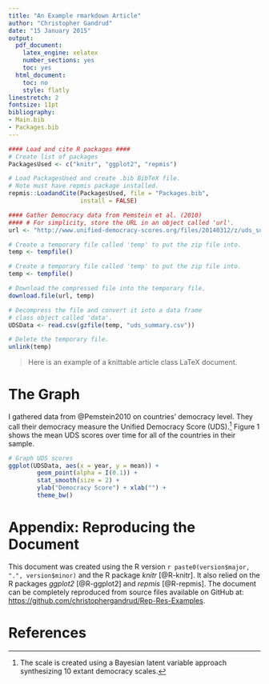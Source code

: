 ```yaml
---
title: "An Example rmarkdown Article"
author: "Christopher Gandrud"
date: "15 January 2015"
output:
  pdf_document:
    latex_engine: xelatex
    number_sections: yes
    toc: yes
  html_document:
    toc: no
    style: flatly
linestretch: 2
fontsize: 11pt
bibliography:
- Main.bib
- Packages.bib
---
```


```r
#### Load and cite R packages ####
# Create list of packages
PackagesUsed <- c("knitr", "ggplot2", "repmis")

# Load PackagesUsed and create .bib BibTeX file.
# Note must have repmis package installed.
repmis::LoadandCite(PackagesUsed, file = "Packages.bib",
                    install = FALSE)

#### Gather Democracy data from Pemstein et al. (2010)
#### # For simplicity, store the URL in an object called 'url'.
url <- "http://www.unified-democracy-scores.org/files/20140312/z/uds_summary.csv.gz"

# Create a temporary file called 'temp' to put the zip file into.
temp <- tempfile()

# Create a temporary file called 'temp' to put the zip file into.
temp <- tempfile()

# Download the compressed file into the temporary file.
download.file(url, temp)

# Decompress the file and convert it into a data frame
# class object called 'data'.
UDSData <- read.csv(gzfile(temp, "uds_summary.csv"))

# Delete the temporary file.
unlink(temp)
```

> Here is an example of a knittable article class LaTeX document.

# The Graph

I gathered data from @Pemstein2010 on countries' democracy level. They call
their democracy measure the Unified Democracy Score (UDS).[^method] Figure 1 shows the
mean UDS scores over time for all of the countries in their sample.

```r
# Graph UDS scores
ggplot(UDSData, aes(x = year, y = mean)) +
        geom_point(alpha = I(0.1)) +
        stat_smooth(size = 2) +
        ylab("Democracy Score") + xlab("") +
        theme_bw()
```

# Appendix: Reproducing the Document

This document was created using the R version
`r paste0(version$major, ".", version$minor)` and the R package *knitr*
[@R-knitr]. It also relied on the R packages *ggplot2* [@R-ggplot2] and
*repmis* [@R-repmis]. The document can be completely reproduced from source
files available on GitHub at:
<https://github.com/christophergandrud/Rep-Res-Examples>.

[^method]: The scale is created using a Bayesian latent variable approach synthesizing 10 extant democracy scales.

# References

